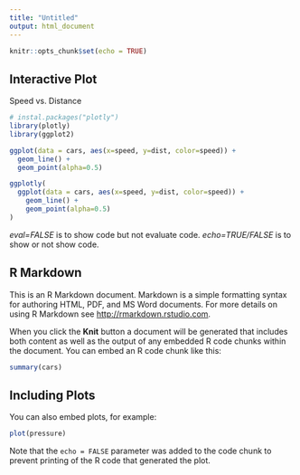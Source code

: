 ```yaml
---
title: "Untitled"
output: html_document
---
```


```r
knitr::opts_chunk$set(echo = TRUE)
```



## Interactive Plot

Speed vs. Distance

```r
# instal.packages("plotly")
library(plotly)
library(ggplot2)

ggplot(data = cars, aes(x=speed, y=dist, color=speed)) +
  geom_line() +
  geom_point(alpha=0.5)

```

```r

ggplotly(
  ggplot(data = cars, aes(x=speed, y=dist, color=speed)) +
    geom_line() +
    geom_point(alpha=0.5)
)
```

*eval=FALSE* is to show code but not evaluate code. 
*echo=TRUE/FALSE* is to show or not show code.

## R Markdown

This is an R Markdown document. Markdown is a simple formatting syntax for authoring HTML, PDF, and MS Word documents. For more details on using R Markdown see <http://rmarkdown.rstudio.com>.

When you click the **Knit** button a document will be generated that includes both content as well as the output of any embedded R code chunks within the document. You can embed an R code chunk like this:

```r
summary(cars)
```

## Including Plots

You can also embed plots, for example:

```r
plot(pressure)
```

Note that the `echo = FALSE` parameter was added to the code chunk to prevent printing of the R code that generated the plot.
